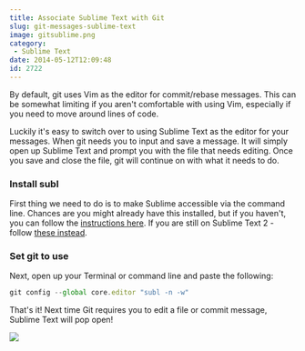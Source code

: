 ```yaml
---
title: Associate Sublime Text with Git
slug: git-messages-sublime-text
image: gitsublime.png
category:
 - Sublime Text
date: 2014-05-12T12:09:48
id: 2722
---
```


By default, git uses Vim as the editor for commit/rebase messages. This can be somewhat limiting if you aren't comfortable with using Vim, especially if you need to move around lines of code.

Luckily it's easy to switch over to using Sublime Text as the editor for your messages. When git needs you to input and save a message. It will simply open up Sublime Text and prompt you with the file that needs editing. Once you save and close the file, git will continue on with what it needs to do.

### Install subl

First thing we need to do is to make Sublime accessible via the command line. Chances are you might already have this installed, but if you haven't, you can follow the [instructions here](http://www.sublimetext.com/docs/3/osx_command_line.html). If you are still on Sublime Text 2 - follow [these instead](http://www.sublimetext.com/docs/2/osx_command_line.html).

### Set git to use

Next, open up your Terminal or command line and paste the following:

```js
git config --global core.editor "subl -n -w"
```

That's it! Next time Git requires you to edit a file or commit message, Sublime Text will pop open!

[![](facebook-share2.png)](https://sublimetextbook.com/?utm_source=stgit&utm_medium=banner&utm_campaign=product)